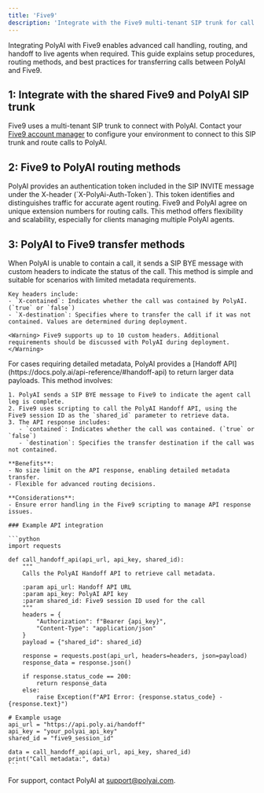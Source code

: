 ```yaml
---
title: 'Five9'
description: 'Integrate with the Five9 multi-tenant SIP trunk for call routing and management.'
---
```


Integrating PolyAI with Five9 enables advanced call handling, routing, and handoff to live agents when required. This guide explains setup procedures, routing methods, and best practices for transferring calls between PolyAI and Five9.

## 1: Integrate with the shared Five9 and PolyAI SIP trunk

Five9 uses a multi-tenant SIP trunk to connect with PolyAI. Contact your [Five9 account manager](https://www.five9.com/) to configure your environment to connect to this SIP trunk and route calls to PolyAI.

## 2: Five9 to PolyAI routing methods

<Tabs>
  <Tab title="Authentication token">
    PolyAI provides an authentication token included in the SIP INVITE message under the X-header (`X-PolyAi-Auth-Token`). This token identifies and distinguishes traffic for accurate agent routing.
  </Tab>
  <Tab title="Dialed extension">
    Five9 and PolyAI agree on unique extension numbers for routing calls. This method offers flexibility and scalability, especially for clients managing multiple PolyAI agents.
  </Tab>
</Tabs>

## 3: PolyAI to Five9 transfer methods

<Tabs>
  <Tab title="SIP BYE with custom headers">
    When PolyAI is unable to contain a call, it sends a SIP BYE message with custom headers to indicate the status of the call. This method is simple and suitable for scenarios with limited metadata requirements.

    Key headers include:
    - `X-contained`: Indicates whether the call was contained by PolyAI. (`true` or `false`)
    - `X-destination`: Specifies where to transfer the call if it was not contained. Values are determined during deployment.

    <Warning> Five9 supports up to 10 custom headers. Additional requirements should be discussed with PolyAI during deployment. </Warning>
  </Tab>
  <Tab title="PolyAI Handoff API">
    For cases requiring detailed metadata, PolyAI provides a [Handoff API](https://docs.poly.ai/api-reference/#handoff-api) to return larger data payloads. This method involves:

    1. PolyAI sends a SIP BYE message to Five9 to indicate the agent call leg is complete.
    2. Five9 uses scripting to call the PolyAI Handoff API, using the Five9 session ID as the `shared_id` parameter to retrieve data.
    3. The API response includes:
       - `contained`: Indicates whether the call was contained. (`true` or `false`)
       - `destination`: Specifies the transfer destination if the call was not contained.

    **Benefits**:
    - No size limit on the API response, enabling detailed metadata transfer.
    - Flexible for advanced routing decisions.

    **Considerations**:
    - Ensure error handling in the Five9 scripting to manage API response issues.

    ### Example API integration

    ```python
    import requests

    def call_handoff_api(api_url, api_key, shared_id):
        """
        Calls the PolyAI Handoff API to retrieve call metadata.

        :param api_url: Handoff API URL
        :param api_key: PolyAI API key
        :param shared_id: Five9 session ID used for the call
        """
        headers = {
            "Authorization": f"Bearer {api_key}",
            "Content-Type": "application/json"
        }
        payload = {"shared_id": shared_id}

        response = requests.post(api_url, headers=headers, json=payload)
        response_data = response.json()

        if response.status_code == 200:
            return response_data
        else:
            raise Exception(f"API Error: {response.status_code} - {response.text}")

    # Example usage
    api_url = "https://api.poly.ai/handoff"
    api_key = "your_polyai_api_key"
    shared_id = "five9_session_id"

    data = call_handoff_api(api_url, api_key, shared_id)
    print("Call metadata:", data)
    ```
  </Tab>
</Tabs>

For support, contact PolyAI at [support@polyai.com](mailto:support@polyai.com).